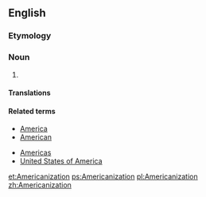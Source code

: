 ==English==

===Etymology===
{{suffix|Americanize|ation|lang=en}}

===Noun===
{{en-noun}}

# {{alternative spelling of|Americanisation|lang=en}}

====Translations====
{{trans-see|Americanisation}}

====Related terms====
{{rel-top|terms related to Americanization}}
* [[America]]
* [[American]]
{{rel-mid}}
* [[Americas]]
* [[United States of America]]
{{rel-bottom}}

[[et:Americanization]]
[[ps:Americanization]]
[[pl:Americanization]]
[[zh:Americanization]]